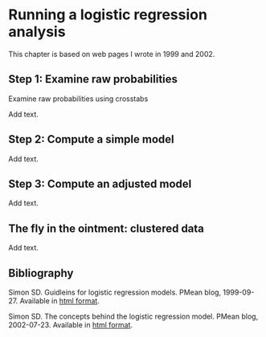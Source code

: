 # Running a logistic regression analysis

This chapter is based on web pages I wrote in 1999 and 2002.

## Step 1: Examine raw probabilities

Examine raw probabilities using crosstabs

Add text.

## Step 2: Compute a simple model

Add text.

## Step 3: Compute an adjusted model

Add text.

## The fly in the ointment: clustered data

Add text.

## Bibliography

Simon SD. Guidleins for logistic regression models. PMean blog, 1999-09-27. Available in [html format][ref12-simon-1999].

Simon SD. The concepts behind the logistic regression model. PMean blog, 2002-07-23. Available in [html format][ref12-simon-2002].

[ref12-simon-1999]: http://pmean.com/posts/steps-in-logistic-regression/index.html
[ref12-simon-2002]: http://pmean.com/posts/logistic-regression-concepts/
